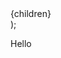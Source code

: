 
  <div
    style={{
      display: 'inline-block',
      padding: '20px',
      border: '2px solid #ccc',
      borderRadius: '25px',
      backgroundColor: '#f0f0f0',
      fontSize: '24px',
      fontWeight: 'bold',
      textAlign: 'center',
      boxShadow: '0 4px 6px rgba(0, 0, 0, 0.1)',
    }}
  >
    {children}
  </div>
);

<TextBubble>Hello</TextBubble>
